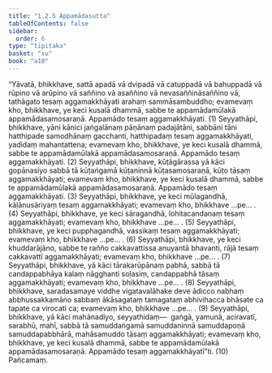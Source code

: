 ```yaml
---
title: "1.2.5 Appamādasutta"
tableOfContents: false
sidebar:
  order: 6
type: "tipitaka"
basket: "su"
book: "a10"
---
```



<DynamicBreadcrumb />

<Division number="15" book="a10">

<Paragraph number="79" book="a10">
“Yāvatā, bhikkhave, sattā apadā vā dvipadā vā catuppadā vā bahuppadā vā rūpino vā arūpino vā saññino vā asaññino vā nevasaññināsaññino vā, tathāgato tesaṃ aggamakkhāyati arahaṃ sammāsambuddho; evamevaṃ kho, bhikkhave, ye keci kusalā dhammā, sabbe te appamādamūlakā appamādasamosaraṇā. Appamādo tesaṃ aggamakkhāyati. (1)
</Paragraph>

<Paragraph number="80" book="a10">
Seyyathāpi, bhikkhave, yāni kānici jaṅgalānaṃ pāṇānaṃ padajātāni, sabbāni tāni hatthipade samodhānaṃ gacchanti, hatthipadaṃ tesaṃ aggamakkhāyati, yadidaṃ mahantattena; evamevaṃ kho, bhikkhave, ye keci kusalā dhammā, sabbe te appamādamūlakā appamādasamosaraṇā. Appamādo tesaṃ aggamakkhāyati. (2)
</Paragraph>

<Paragraph number="81" book="a10">
Seyyathāpi, bhikkhave, kūṭāgārassa yā kāci gopānasiyo sabbā tā kūṭaṅgamā kūṭaninnā kūṭasamosaraṇā, kūṭo tāsaṃ aggamakkhāyati; evamevaṃ kho, bhikkhave, ye keci kusalā dhammā, sabbe te appamādamūlakā appamādasamosaraṇā. Appamādo tesaṃ aggamakkhāyati. (3)
</Paragraph>

<Paragraph number="82" book="a10">
Seyyathāpi, bhikkhave, ye keci mūlagandhā, kāḷānusāriyaṃ tesaṃ aggamakkhāyati; evamevaṃ kho, bhikkhave …pe… . (4)
</Paragraph>

<Paragraph number="83" book="a10">
Seyyathāpi, bhikkhave, ye keci sāragandhā, lohitacandanaṃ tesaṃ aggamakkhāyati; evamevaṃ kho, bhikkhave …pe… . (5)
</Paragraph>

<Paragraph number="84" book="a10">
Seyyathāpi, bhikkhave, ye keci pupphagandhā, vassikaṃ tesaṃ aggamakkhāyati; evamevaṃ kho, bhikkhave …pe… . (6)
</Paragraph>

<Paragraph number="85" book="a10">
Seyyathāpi, bhikkhave, ye keci khuddarājāno, sabbe te rañño cakkavattissa anuyantā bhavanti, rājā tesaṃ cakkavattī aggamakkhāyati; evamevaṃ kho, bhikkhave …pe… . (7)
</Paragraph>

<Paragraph number="86" book="a10">
Seyyathāpi, bhikkhave, yā kāci tārakarūpānaṃ pabhā, sabbā tā candappabhāya kalaṃ nāgghanti soḷasiṃ, candappabhā tāsaṃ aggamakkhāyati; evamevaṃ kho, bhikkhave …pe… . (8)
</Paragraph>

<Paragraph number="87" book="a10">
Seyyathāpi, bhikkhave, saradasamaye viddhe vigatavalāhake deve ādicco nabhaṃ abbhussakkamāno sabbaṃ ākāsagataṃ tamagataṃ abhivihacca bhāsate ca tapate ca virocati ca; evamevaṃ kho, bhikkhave …pe… . (9)
</Paragraph>

<Paragraph number="88" book="a10">
Seyyathāpi, bhikkhave, yā kāci mahānadiyo, seyyathidaṃ—  gaṅgā, yamunā, aciravatī, sarabhū, mahī, sabbā tā samuddaṅgamā samuddaninnā samuddapoṇā samuddapabbhārā, mahāsamuddo tāsaṃ aggamakkhāyati; evamevaṃ kho, bhikkhave, ye keci kusalā dhammā, sabbe te appamādamūlakā appamādasamosaraṇā. Appamādo tesaṃ aggamakkhāyatī”ti. (10)

</Paragraph>
</Division>

<Paragraph number="89" type="center" book="a10">
Pañcamaṃ.
</Paragraph>
